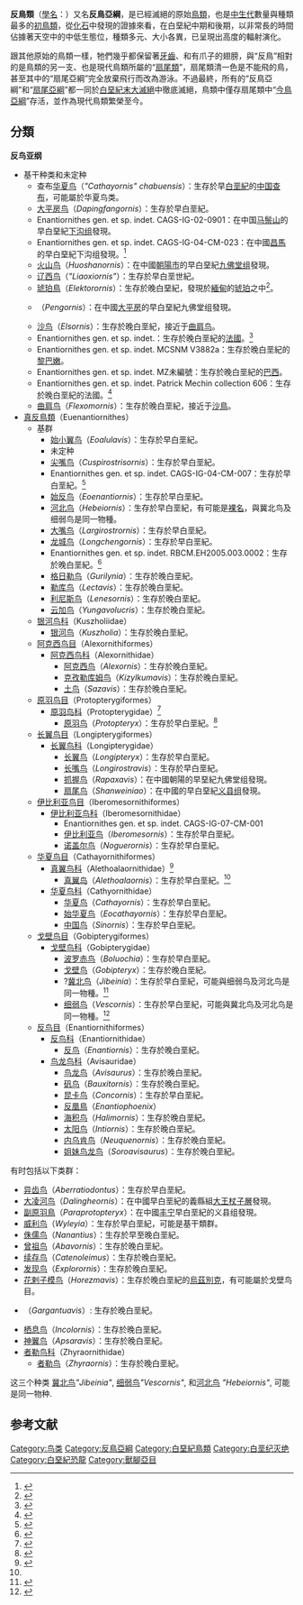 {{更新|time=2019-09-22T08:23:14+00:00}}
{{Expand language|en|time=2019-09-22T08:23:14+00:00}}
{{Automatic Taxobox
| fossil_range = 早[[白堊紀|白堊紀]]至晚[[白堊紀|白堊紀]],{{Fossil range|130.7|66.0|earliest=145.5}}
| image = Iberomesornis-model.jpg
| image_caption = [[伊比利亞鳥|伊比利亞鳥]]
| taxon = Enantiornithes
| authority = Walker, 1981 
| type genus=[[反鸟属|反鸟属]]<br>''Enantiornis''
| type genus authority=Walker, 1981
| subdivision_ranks = [[目_(生物)|目]]
| subdivision =
* 參見內文
}}
'''反鳥類'''（[[學名|學名]]：{{lang|la|Enantiornithes}}）又名'''反鳥亞綱'''，是已經滅絕的原始[[鳥類|鳥類]]，也是[[中生代|中生代]]數量與種類最多的[[初鳥類|初鳥類]]，從[[化石|化石]]中發現的證據來看，在白堊紀中期和後期，以非常長的時間佔據著天空中的中低生態位，種類多元、大小各異，已呈現出高度的輻射演化。

跟其他原始的鳥類一樣，牠們幾乎都保留著[[牙齒|牙齒]]、和有爪子的翅膀，與“反鳥”相對的是鳥類的另一支、也是現代鳥類所屬的“[[扇尾類|扇尾類]]”，扇尾類清一色是不能飛的鳥，甚至其中的“扇尾亞綱”完全放棄飛行而改為游泳。不過最終，所有的“反鳥亞綱”和“[[扇尾亞綱|扇尾亞綱]]”都一同於[[白堊紀末大滅絕|白堊紀末大滅絕]]中徹底滅絕，鳥類中僅存扇尾類中“[[今鳥亞綱|今鳥亞綱]]”存活，並作為現代鳥類繁榮至今。

==分類==
'''反鸟亚纲'''
<!-- Basically a load of bunk. The sources disagree widely on the internal taxonomy of Enantiornithes; they cannot just be cited like that. Taken together, the least common denominator is a scheme like that used here. But each single source on its own of course insists that its own approach is the only correct one...

In short, we can't claim that this is endorsed by any single author. Rather, it is a fail-safe arrangement due to the ongoing dispute. All the sources should be in the discussion above, or they should be a single footnote with an explanatory statement here. They are certainly not used in the way the subsequential footnoting (which is also ugly as hell, layout-wise) implies; each reference will contradict this taxonomic scheme in a few points.

<ref>Chiappe, L.M. (1992): Enantiornithine (Aves) tarsometatarsi and the avian affinites of the Cretaceous Avisauridae. ''[[Society_of_Vertebrate_Paleontology|J. Vertebr. Paleontol.]]'' '''12'''(3): 344–350.</ref><ref>Chiappe, L.M. and Calvo, J.M. (1994): ''Neuquenornis volans'', a new Late Cretaceous bird (Enantiornithes: Avisauridae) from Patagonia, Argentina. ''[[Society_of_Vertebrate_Paleontology|J. Vertebr. Paleontol.]]'' '''14'''(2): 230–246. [http://www.vertpaleo.org/jvp/14-230-246.html HTML abstract]</ref><ref>Kurochkin, E. (1996): A new enantiornithid of the Mongolian Late Cretaceous, and a general appraisal of the Infraclass Enantiornithes (Aves). Paleontological Institute, Moscow.</ref><ref>Zhou, Z. and Hou, L.-H. (2002): The Discovery and Study of Mesozoic Birds in China. ''In:'' Chiappe, L.M. and Witmer, L.M. (eds.): ''Mesozoic Birds: Above the Heads of Dinosaurs'': 160–183. ISBN 0520200942</ref><ref>Chiappe, L.M. and Walker, C.A. (2002): Skeletal morphology and systematics of the Cretaceous Euenantiornithes (Ornithothoraces: Enantiornithes). ''In:'' Chiappe, L.M. and Witmer, L.M. (eds.): ''Mesozoic Birds: Above the Heads of Dinosaurs'': 240–267. University of California Press, Berkeley. ISBN 0520200942</ref><ref name="haaramo2006">Haaramo, M. (2006): [http://www.fmnh.helsinki.fi/users/haaramo/ Mikko's Phylogeny Archive]: [http://www.fmnh.helsinki.fi/users/haaramo/Metazoa/Deuterostoma/Chordata/Archosauria/Urvogels/Enantiornithes_1.htm †Enantiornithes]. Version of 2006-APR-03. Retrieved 2006-OCT-02.</ref>

Also, it would be better to clean up the code like in the Archaeopteryx article. It is so obfuscated that this article is effectively closed off to novice editors – nonwithstanding whether they might be professional paleontologists; I have seen a lot of complaints about Wikipedia on DML -, and that's against the rules and spirit of "the free encyclopedia that ANYONE can edit"!

-->

* 基干种类和未定种
** 查布[[华夏鸟|华夏鸟]]（''"Cathayornis" chabuensis''）：生存於早[[白垩紀|白垩紀]]的[[中国|中国]][[查布|查布]]，可能屬於华夏鸟类。
** [[大平房鸟|大平房鸟]]（''Dapingfangornis''）：生存於早白垩紀。
** Enantiornithes gen. et sp. indet. CAGS-IG-02-0901：在中国[[马鬃山|马鬃山]]的早白堊紀[[下沟组|下沟组]]發現。
** Enantiornithes gen. et sp. indet. CAGS-IG-04-CM-023：在中國[[昌馬|昌馬]]的早白堊紀下沟组發現。<ref>{{Cite journal|author=Harris, J.D., Lamanna, M.C., You, H.-L., Ji, S.-A. and Ji, Q|year=2006|title=A second enantiornithean (Aves: Ornithothoraces) wing from the Early Cretaceous Xiagou Formation near Changma, Gansu Province, People's Republic of China|journal=Canadian Journal of Earth Sciences|volume=43|issue=5|pages=547-54|url=http://cactus.dixie.edu/jharris/Xiagou_Enanti.pdf|access-date=2010-12-07|archive-date=2010-06-15|archive-url=https://web.archive.org/web/20100615051028/http://cactus.dixie.edu/jharris/Xiagou_Enanti.pdf|dead-url=no}}</ref>
** [[火山鸟|火山鸟]]（''Huoshanornis''）：在中國[[朝陽市|朝陽市]]的早白堊紀[[九佛堂组|九佛堂组]]發現。
** [[辽西鸟|辽西鸟]]（''"Liaoxiornis"''）：生存於早白垩世紀。
** [[琥珀鳥屬|琥珀鳥]]（''Elektorornis''）：生存於晚白堊紀，發現於[[緬甸|緬甸]]的[[琥珀|琥珀]]之中<ref>{{cite journal|last1=Xing|first1=Lida|first2=Jingmai K.|last2=O’Connor|first3=Luis M.|last3=Chiappe|first4=Ryan C.|last4=McKellar|first5=Nathan|last5=Carroll|first6=Han|last6=Hu|first7=Ming|last7=Bai|first8=Fumin|last8=Lei|title=A New Enantiornithine Bird with Unusual Pedal Proportions Found in Amber|journal=Current Biology|volume=29|issue=14|year=2019|pages=2396-2401|doi=10.1016/j.cub.2019.05.077}}</ref>。
** {{link-en|鵬鳥屬|Pengornis}}（''Pengornis''）：在中國[[大平房|大平房]]的早白堊紀九佛堂组發現。
** [[沙鸟|沙鸟]]（''Elsornis''）：生存於晚白垩紀，接近于[[曲肩鸟|曲肩鸟]]。
** Enantiornithes gen. et sp. indet.：生存於晚白垩紀的[[法國|法國]]。<ref name="buffetaut1998">{{Cite journal|author=Buffetaut, É|year=1998|title=First evidence of enantiornithine birds from the Upper Cretaceous of Europe: postcranial bones from Cruzy (Hérault, France)|journal=Oryctos|volume=1|pages=127–30|url=http://perso.orange.fr/musee.dinosaures/pages/oryctos/abstra1e.htm#buffetau}}</ref>
** Enantiornithes gen. et sp. indet. MCSNM V3882a：生存於晚白垩紀的[[黎巴嫩|黎巴嫩]]。
** Enantiornithes gen. et sp. indet. MZ未編號：生存於晚白垩紀的[[巴西|巴西]]。
** Enantiornithes gen. et sp. indet.  Patrick Mechin collection 606：生存於晚白垩紀的法國。<ref name="buffetautetal2000">{{Cite journal|author=Buffetaut, É., Mechin, P. and Mechin-Salessy, A.|year=2000|title=An archaic bird (Enantiornithes) from the Upper Cretaceous of Provence (southern France)|journal=C. R. Acad. Sci. Paris IIA – Sciences de la Terre et des planètes|volume=331|issue=8|pages=557–61|doi=10.1016/S1251-8050(00)01451-8}}</ref>
** [[曲肩鸟|曲肩鸟]]（''Flexomornis''）：生存於晚白垩紀，接近于[[沙鳥|沙鳥]]。
* [[真反鳥類|真反鳥類]]（Euenantiornithes）
** 基群
*** [[始小翼鸟|始小翼鸟]]（''Eoalulavis''）：生存於早白垩紀。
*** 未定种
*** [[尖嘴鸟|尖嘴鸟]]（''Cuspirostrisornis''）：生存於早白垩紀。
*** Enantiornithes gen. et sp. indet. CAGS-IG-04-CM-007：生存於早白垩紀。<ref>{{Cite journal |author=Lamanna, M.C., You, H.-L., Harris, J.D., Chiappe, L.M., Ji, S.-A., Lü, J.-C. and Ji, Q |year=2006 |title=A partial skeleton of an enantiornithine bird from the Early Cretaceous of northwestern China |journal=Acta Palaeontologica Polonica |volume=51 |issue=3 |pages=423–34 |url=http://www.app.pan.pl/acta51/app51-423.pdf |deadurl=yes |archiveurl=https://web.archive.org/web/20080307225553/http://www.app.pan.pl/acta51/app51-423.pdf |archivedate=2008-03-07 |access-date=2010-12-07 }}</ref>
*** [[始反鸟|始反鸟]]（''Eoenantiornis''）：生存於早白垩紀。
*** [[河北鸟|河北鸟]]（''Hebeiornis''）：生存於早白垩紀，有可能是[[裸名|裸名]]，與冀北鸟及细弱鸟是同一物種。
*** [[大嘴鳥_(化石)|大嘴鸟]]（''Largirostrornis''）：生存於早白垩紀。
*** [[龙城鸟|龙城鸟]]（''Longchengornis''）：生存於早白垩紀。
*** Enantiornithes gen. et sp. indet. RBCM.EH2005.003.0002：生存於晚白垩紀。<ref>{{Cite journal|author=Morrison, K., Dyke, G.J. and Chiappe, L.M|year=2005|title=Cretaceous fossil birds from Hornby Island (British Columbia)|journal=Canadian Journal of Earth Sciences|volume=42|issue=12|pages=2097–101|url=http://pubs.nrc-cnrc.gc.ca/cgi-bin/rp/rp2_abst_e?cjes_e05-081_42_ns_nf_cjes}}{{dead link|date=2017年12月 |bot=InternetArchiveBot |fix-attempted=yes }}</ref>
*** [[格日勒鸟|格日勒鸟]]（''Gurilynia''）：生存於晚白垩紀。
*** [[勒库鸟|勒库鸟]]（''Lectavis''）：生存於晚白垩紀。
*** [[利尼斯鸟|利尼斯鸟]]（''Lenesornis''）：生存於晚白垩紀。
*** [[云加鸟|云加鸟]]（''Yungavolucris''）：生存於晚白垩紀。
** [[银河鸟科|银河鸟科]]（Kuszholiidae）
*** [[银河鸟|银河鸟]]（''Kuszholia''）：生存於晚白垩紀。
** [[阿克西鸟目|阿克西鸟目]]（Alexornithiformes）
*** [[阿克西鸟科|阿克西鸟科]]（Alexornithidae）
**** [[阿克西鸟|阿克西鸟]]（''Alexornis''）：生存於晚白垩紀。
**** [[克孜勒库姆鸟|克孜勒库姆鸟]]（''Kizylkumavis''）：生存於晚白垩紀。
**** [[土鸟|土鸟]]（''Sazavis''）：生存於晚白垩紀。
** [[原羽鸟目|原羽鸟目]]（Protopterygiformes）
*** [[原羽鸟科|原羽鸟科]]（Protopterygidae）<ref name= "Zhou+Zhang2007">{{Cite journal|author=Zhou, Zhonghe and Zhang, Fucheng|year=2007|title=Mesozoic Birds of China – A Synoptic Review|journal=Frontiers of Biology in China|volume=2|issue=1|pages=1–14}}</ref>
**** [[原羽鸟|原羽鸟]]（''Protopteryx''）：生存於早白垩紀。<ref name= "Zhang+Zhou2000">{{Cite journal|author=Zhang, Fucheng., Zhou, Zhonghe|year=2000|title=A Primitive Enantiornithine Bird and the Origin of Feathers|journal=Science|volume=290|pages=1955–9|doi=10.1126/science.290.5498.1955}}</ref>
** [[长翼鸟目|长翼鸟目]]（Longipterygiformes）
*** [[长翼鸟科|长翼鸟科]]（Longipterygidae）
**** [[长翼鸟|长翼鸟]]（''Longipteryx''）：生存於早白垩紀。
**** [[长嘴鸟|长嘴鸟]]（''Longirostravis''）：生存於早白垩紀。
**** [[抓握鸟|抓握鸟]]（''Rapaxavis''）：在中國朝陽的早堊紀九佛堂组發現。
**** [[扇尾鸟|扇尾鸟]]（''Shanweiniao''）：在中國的早白堊紀[[义县组|义县组]]發現。
** [[伊比利亚鸟目|伊比利亚鸟目]]（Iberomesornithiformes）
*** [[伊比利亚鸟科|伊比利亚鸟科]]（Iberomesornithidae）
**** Enantiornithes gen. et sp. indet. CAGS-IG-07-CM-001
**** [[伊比利亚鸟|伊比利亚鸟]]（''Iberomesornis''）：生存於早白垩紀。
**** [[诺盖尔鸟|诺盖尔鸟]]（''Noguerornis''）：生存於早白垩紀。
** [[华夏鸟目|华夏鸟目]]（Cathayornithiformes）
*** [[真翼鸟科|真翼鸟科]]（Alethoalaornithidae）<ref name="lietal2007">{{Cite journal|author=Li, L., Hu, D.-Y., Duan, Y., Gong, E.-P. and Hou, L.-H|year=2007|title=Alethoalaornithidae fam. nov., a new family of enantiornithine bird from the Lower Cretaceous of western Liaoning|journal=Acta Palaeontologica Sinica|volume=46|issue=3|pages=365–72|url=http://www.cqvip.com/qk/90074X/200703/25642898.html|access-date=2010-12-07|archive-date=2011-10-01|archive-url=https://web.archive.org/web/20111001065733/http://www.cqvip.com/qk/90074X/200703/25642898.html|dead-url=no}}</ref>
**** [[真翼鸟|真翼鸟]]（''Alethoalaornis''）：生存於早白垩紀。<ref name="lietal2007"/>
*** [[华夏鸟科|华夏鸟科]]（Cathyornithidae）
**** [[华夏鸟|华夏鸟]]（''Cathayornis''）：生存於早白垩紀。
**** [[始华夏鸟|始华夏鸟]]（''Eocathayornis''）：生存於早白垩紀。
**** [[中国鸟|中国鸟]]（''Sinornis''）：生存於早白垩紀。
** [[戈壁鸟目|戈壁鸟目]]（Gobipterygiformes）
*** [[戈壁鸟科|戈壁鸟科]]（Gobipterygidae）
**** [[波罗赤鸟|波罗赤鸟]]（''Boluochia''）：生存於早白垩紀。
**** [[戈壁鸟|戈壁鸟]]（''Gobipteryx''）：生存於晚白垩紀。
**** ?[[冀北鸟|冀北鸟]]（''Jibeinia''）：生存於早白垩紀，可能與细弱鸟及河北鸟是同一物種。<ref name="Hou1997">{{Cite book|author=Hou, Lianhai|year=1997|title=Mesozoic Birds of China|publisher=Institute of Vertebrate Paleontology and Paleoanthropology|location=Beijing, China}}</ref>
**** [[细弱鸟|细弱鸟]]（''Vescornis''）：生存於早白垩紀，可能與冀北鸟及河北鸟是同一物種。<ref name="Zhangetal.2004">{{Cite journal|author=Zhang, Fucheng., Ericson, Per G.P., Zhou, Zhonghe|year=2004|title=Description of a new enantiornithine bird from the Early Cretaceous of Hebei, northern China|journal=Canadian Journal of Earth Science|volume=41|pages=1097-107|doi=10.1139/E04-055}}</ref>
** [[反鸟目|反鸟目]]（Enantiornithiformes）
*** [[反鸟科|反鸟科]]（Enantiornithidae）
**** [[反鸟|反鸟]]（''Enantiornis''）：生存於晚白垩紀。
*** [[鸟龙鸟科|鸟龙鸟科]]（Avisauridae）
**** [[鸟龙鸟|鸟龙鸟]]（''Avisaurus''）：生存於晚白垩紀。
**** [[矾鸟|矾鸟]]（''Bauxitornis''）：生存於晚白垩紀。
**** [[昆卡鸟|昆卡鸟]]（''Concornis''）：生存於早白垩紀。
**** [[反凰鳥|反凰鳥]]（''Enantiophoenix''）
**** [[海积鸟|海积鸟]]（''Halimornis''）：生存於晚白垩紀。
**** [[太阳鸟属|太阳鸟]]（''Intiornis''）：生存於晚白垩紀。
**** [[内乌肯鸟|内乌肯鸟]]（''Neuquenornis''）：生存於晚白垩紀。
**** [[姐妹鸟龙鸟|姐妹鸟龙鸟]]（''Soroavisaurus''）：生存於晚白垩紀。

有时包括以下类群：
* [[异齿鸟|异齿鸟]]（''Aberratiodontus''）：生存於早白垩紀。
* [[大凌河鸟|大凌河鸟]]（''Dalingheornis''）：在中國早白垩紀的義縣組[[大王杖子層|大王杖子層]]發現。
* [[副原羽鳥|副原羽鳥]]（''Paraprotopteryx''）：在中國[[丰宁|丰宁]]早白垩紀的义县组發現。
* [[威利鸟|威利鸟]]（''Wyleyia''）：生存於早白垩紀，可能是基干類群。
* [[侏儒鸟|侏儒鸟]]（''Nanantius''）：生存於早至晚白垩紀。
* [[曾祖鸟|曾祖鸟]]（''Abavornis''）：生存於晚白垩紀。
* [[续存鸟|续存鸟]]（''Catenoleimus''）：生存於晚白垩紀。
* [[发现鸟|发现鸟]]（''Explorornis''）：生存於晚白垩紀。
* [[花剌子模鸟|花剌子模鸟]]（''Horezmavis''）：生存於晚白垩紀的[[烏茲別克|烏茲別克]]，有可能屬於戈壁鸟目。
* {{link-en|卡冈杜亚鸟|Gargantuavis}}（''Gargantuavis''）: 生存於晚白垩紀。
* [[栖息鸟|栖息鸟]]（''Incolornis''）：生存於晚白垩紀。
* [[神翼鸟|神翼鸟]]（''Apsaravis''）：生存於晚白垩紀。
* [[者勒鸟科|者勒鸟科]]（Zhyraornithidae）
** [[者勒鸟|者勒鸟]]（''Zhyraornis''）：生存於晚白垩紀。

这三个种类 [[冀北鸟|冀北鸟]]''"Jibeinia"'', [[细弱鸟|细弱鸟]]''"Vescornis"'', 和[[河北鸟|河北鸟]] ''"Hebeiornis"'', 可能是同一物种.

==参考文献==
{{Commons category|Enantiornithes|反鳥亞綱}}
{{Reflist}}
{{近鳥型恐龍|E.}}
{{Taxonbar|from=Q132268}}

[[Category:鸟类|Category:鸟类]]
[[Category:反鳥亞綱|Category:反鳥亞綱]]
[[Category:白堊紀鳥類|Category:白堊紀鳥類]]
[[Category:白垩纪灭绝|Category:白垩纪灭绝]]
[[Category:白堊紀恐龍|Category:白堊紀恐龍]]
[[Category:獸腳亞目|Category:獸腳亞目]]